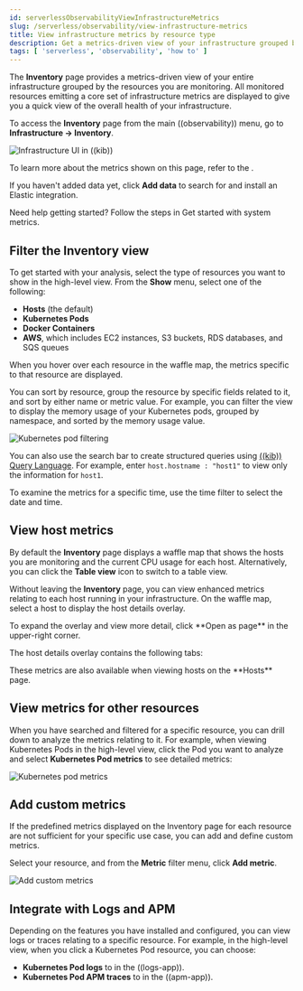 ```yaml
---
id: serverlessObservabilityViewInfrastructureMetrics
slug: /serverless/observability/view-infrastructure-metrics
title: View infrastructure metrics by resource type
description: Get a metrics-driven view of your infrastructure grouped by resource type.
tags: [ 'serverless', 'observability', 'how to' ]
---
```



<div id="view-infrastructure-metrics"></div>

The **Inventory** page provides a metrics-driven view of your entire infrastructure grouped by
the resources you are monitoring. All monitored resources emitting
a core set of infrastructure metrics are displayed to give you a quick view of the overall health
of your infrastructure.

To access the **Inventory** page from the main ((observability)) menu, go to
**Infrastructure → Inventory**.

![Infrastructure UI in ((kib))](../images/metrics-app.png)

To learn more about the metrics shown on this page, refer to the <DocLink id="serverlessObservabilityMetricsReference" />.

<DocCallOut title="Don't see any metrics?">

If you haven't added data yet, click **Add data** to search for and install an Elastic integration.

Need help getting started? Follow the steps in
<DocLink id="serverlessObservabilityGetStartedWithMetrics">Get started with system metrics</DocLink>.

</DocCallOut>

<div id="filter-resources"></div>

## Filter the Inventory view

To get started with your analysis, select the type of resources you want to show
in the high-level view. From the **Show** menu, select one of the following:

* **Hosts** (the default)
* **Kubernetes Pods**
* **Docker Containers**
* **AWS**, which includes EC2 instances, S3 buckets, RDS databases, and SQS queues

When you hover over each resource in the waffle map, the metrics specific to
that resource are displayed.

You can sort by resource, group the resource by specific fields related to it, and sort by
either name or metric value. For example, you can filter the view to display the memory usage
of your Kubernetes pods, grouped by namespace, and sorted by the memory usage value.

![Kubernetes pod filtering](../images/kubernetes-filter.png)

You can also use the search bar to create structured queries using [((kib)) Query Language](((kibana-ref))/kuery-query.html).
For example, enter `host.hostname : "host1"` to view only the information for `host1`.

To examine the metrics for a specific time, use the time filter to select the date and time.

<div id="analyze-hosts-inventory"></div>

## View host metrics

By default the **Inventory** page displays a waffle map that shows the hosts you
are monitoring and the current CPU usage for each host.
Alternatively, you can click the **Table view** icon <DocImage flatImage alt="Table view icon" url="../images/table-view-icon.png" />
to switch to a table view.

Without leaving the **Inventory** page, you can view enhanced metrics relating to each host
running in your infrastructure. On the waffle map, select a host to display the host details
overlay.

<DocCallOut title="Tip">
To expand the overlay and view more detail, click **Open as page** in the upper-right corner.
</DocCallOut>

The host details overlay contains the following tabs:

<HostDetails />

<DocCallOut title="Note">
These metrics are also available when viewing hosts on the **Hosts**
page.
</DocCallOut>

<div id="analyze-resource-metrics"></div>

## View metrics for other resources

When you have searched and filtered for a specific resource, you can drill down to analyze the
metrics relating to it. For example, when viewing Kubernetes Pods in the high-level view,
click the Pod you want to analyze and select **Kubernetes Pod metrics** to see detailed metrics:

![Kubernetes pod metrics](../images/pod-metrics.png)

<div id="custom-metrics"></div>

## Add custom metrics

If the predefined metrics displayed on the Inventory page for each resource are not
sufficient for your specific use case, you can add and define custom metrics.

Select your resource, and from the **Metric** filter menu, click **Add metric**.

![Add custom metrics](../images/add-custom-metric.png)

<div id="apm-uptime-integration"></div>

## Integrate with Logs and APM

Depending on the features you have installed and configured, you can view logs or traces relating to a specific resource.
For example, in the high-level view, when you click a Kubernetes Pod resource, you can choose:

* **Kubernetes Pod logs** to <DocLink id="serverlessObservabilityLogMonitoring" text="view corresponding logs" /> in the ((logs-app)).
* **Kubernetes Pod APM traces** to <DocLink id="serverlessObservabilityApm" text="view corresponding APM traces" /> in the ((apm-app)).
